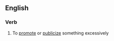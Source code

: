 ==English==

===Verb===
{{en-verb|overhyp}}

# To [[promote]] or [[publicize]] something excessively